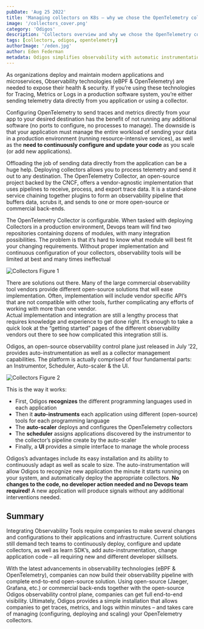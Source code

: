 ```yaml
---
pubDate: 'Aug 25 2022'
title: 'Managing collectors on K8s – why we chose the OpenTelemetry collector for Odigos'
image: '/collectors_cover.png'
category: 'Odigos'
description: 'Collectors overview and why we chose the OpenTelemetry collector'
tags: [collectors, odigos, opentelemetry]
authorImage: '/eden.jpg'
author: Eden Federman
metadata: Odigos simplifies observability with automatic instrumentation, collector management, and easy scalability. It streamlines data collection, ensuring efficient end-to-end observability for modern applications.
---
```


As organizations deploy and maintain modern applications and microservices, Observability technologies (eBPF & OpenTelemetry) are needed to expose their health & security. If you’re using these technologies for Tracing, Metrics or Logs in a production software system, you’re either sending telemetry data directly from you application or using a collector.

Configuring OpenTelemetry to send traces and metrics directly from your app to your desired destination has the benefit of not running any additional software (no ports to configure, no processes to manage). The downside is that your application must manage the entire workload of sending your data in a production environment (running resource-intensive services), as well as the **need to continuously configure and update your code** as you scale (or add new applications).

Offloading the job of sending data directly from the application can be a huge help. Deploying collectors allows you to process telemetry and send it out to any destination. The OpenTelemetry Collector, an open-source project backed by the CNCF, offers a vendor-agnostic implementation that uses pipelines to receive, process, and export trace data. It is a stand-alone service chaining together plugins to form an observability pipeline that buffers data, scrubs it, and sends to one or more open-source or commercial back-ends.

The OpenTelemetry Collector is configurable. When tasked with deploying Collectors in a production environment, Devops team will find two repositories containing dozens of modules, with many integration possibilities. The problem is that it’s hard to know what module will best fit your changing requirements. Without proper implementation and continuous configuration of your collectors, observability tools will be limited at best and many times ineffectual

![Collectors Figure 1](/images/blog/collectors_figure1.png)

There are solutions out there. Many of the large commercial observability tool vendors provide different open-source solutions that will ease implementation. Often, implementation will include vendor specific API’s that are not compatible with other tools, further complicating any efforts of working with more than one vendor.  
Actual implementation and integration are still a lengthy process that requires knowledge and experience to get done right. It’s enough to take a quick look at the “getting started” pages of the different observability vendors out there to see how complicated this integration still is.

Odigos, an open-source observability control plane just released in July ’22, provides auto-instrumentation as well as a collector management capabilities. The platform is actually comprised of four fundamental parts: an Instrumentor, Scheduler, Auto-scaler & the UI.

![Collectors Figure 2](/images/blog/collectors_figure2.png)

This is the way it works:

- First, Odigos **recognizes** the different programming languages used in each application
- Then it **auto-instruments** each application using different (open-source) tools for each programming language
- The **auto-scaler** deploys and configures the OpenTelemetry collectors
- The **scheduler** assigns applications discovered by the instrumentor to the collector’s pipeline create by the auto-scaler
- Finally, a **UI** provides a simple interface to manage the whole process

Odigos’s advantages include its easy installation and its ability to continuously adapt as well as scale to size. The auto-instrumentation will allow Odigos to recognize new application the minute it starts running on your system, and automatically deploy the appropriate collectors. **No changes to the code, no developer action needed and no Devops team required!** A new application will produce signals without any additional interventions needed.

## Summary

Integrating Observability Tools require companies to make several changes and configurations to their applications and infrastructure. Current solutions still demand tech teams to continuously deploy, configure and update collectors, as well as learn SDK’s, add auto-instrumentation, change application code – all requiring new and different developer skillsets.

With the latest advancements in observability technologies (eBPF & OpenTelemetry), companies can now build their observability pipeline with complete end-to-end open-source solution. Using open-source (Jaeger, Grafana, etc.) or commercial back-ends together with the open-source Odigos observability control plane, companies can get full end-to-end visibility. Ultimately, Odigos provides a simple installation that allows companies to get traces, metrics, and logs within minutes – and takes care of managing (configuring, deploying and scaling) your OpenTelemetry collectors.

